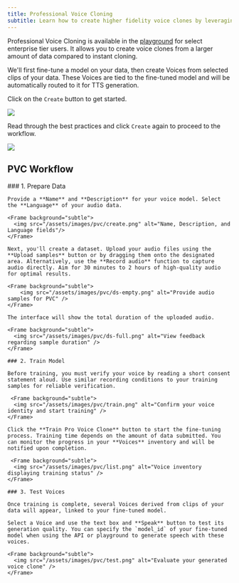 ```yaml
---
title: Professional Voice Cloning
subtitle: Learn how to create higher fidelity voice clones by leveraging more of your data.
---
```


Professional Voice Cloning is available in the [playground](https://play.cartesia.ai/pro-voice-cloning) for select enterprise tier users. It allows you to create voice clones from a larger amount of data compared to instant cloning.

We'll first fine-tune a model on your data, then create Voices from selected clips of your data. These Voices are tied to the fine-tuned model and will be automatically routed to it for TTS generation.

Click on the `Create` button to get started.

<Frame background="subtle">
    <img src="/assets/images/pvc/create.png"/>
</Frame>

Read through the best practices and click `Create` again to proceed to the workflow.

<Frame background="subtle">
    <img src="/assets/images/pvc/disclaimer.png"/>
</Frame>

## PVC Workflow

<Steps>
    ### 1. Prepare Data

    Provide a **Name** and **Description** for your voice model. Select the **Language** of your audio data.

    <Frame background="subtle">
      <img src="/assets/images/pvc/create.png" alt="Name, Description, and Language fields"/>
    </Frame>

    Next, you'll create a dataset. Upload your audio files using the **Upload samples** button or by dragging them onto the designated area. Alternatively, use the **Record audio** function to capture audio directly. Aim for 30 minutes to 2 hours of high-quality audio for optimal results.

    <Frame background="subtle">
        <img src="/assets/images/pvc/ds-empty.png" alt="Provide audio samples for PVC" />
    </Frame>

    The interface will show the total duration of the uploaded audio.

    <Frame background="subtle">
      <img src="/assets/images/pvc/ds-full.png" alt="View feedback regarding sample duration" />
    </Frame>

    ### 2. Train Model

    Before training, you must verify your voice by reading a short consent statement aloud. Use similar recording conditions to your training samples for reliable verification.

     <Frame background="subtle">
      <img src="/assets/images/pvc/train.png" alt="Confirm your voice identity and start training" />
    </Frame>

    Click the **Train Pro Voice Clone** button to start the fine-tuning process. Training time depends on the amount of data submitted. You can monitor the progress in your **Voices** inventory and will be notified upon completion.

     <Frame background="subtle">
      <img src="/assets/images/pvc/list.png" alt="Voice inventory displaying training status" />
    </Frame>

    ### 3. Test Voices

    Once training is complete, several Voices derived from clips of your data will appear, linked to your fine-tuned model.

    Select a Voice and use the text box and **Speak** button to test its generation quality. You can specify the `model_id` of your fine-tuned model when using the API or playground to generate speech with these voices.

    <Frame background="subtle">
      <img src="/assets/images/pvc/test.png" alt="Evaluate your generated voice clone" />
    </Frame>

</Steps>
